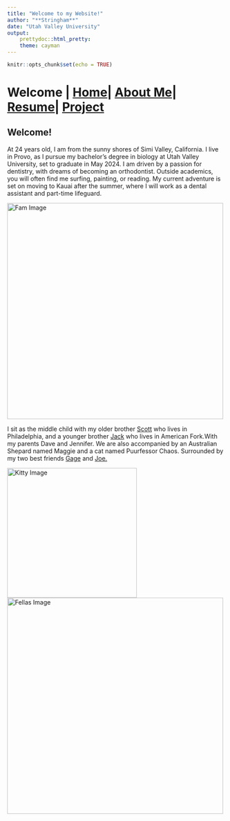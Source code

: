 ```yaml
---
title: "Welcome to my Website!"
author: "**Stringham**"
date: "Utah Valley University"
output:
    prettydoc::html_pretty:
    theme: cayman
---
```


```r
knitr::opts_chunk$set(echo = TRUE)
```

# Welcome | [Home](ContactInfo.html)| [About Me](AboutMe.html)| [Resume](Resume.html)| [Project](Project.html)



## Welcome!

At 24 years old, I am from the sunny shores of Simi Valley, California. I live in Provo, as I pursue my bachelor's degree in biology at Utah Valley University, set to graduate in May 2024. I am driven by a passion for dentistry, with dreams of becoming an orthodontist. Outside academics, you will often find me surfing, painting, or reading. My current adventure is set on moving to Kauai after the summer, where I will work as a dental assistant and part-time lifeguard. 

<img src="Images/Fam.jpg" alt="Fam Image" width="500">


I sit as the middle child with my older brother [Scott](https://www.instagram.com/kingslayer__1/) who lives in Philadelphia, and a younger brother [Jack](https://www.instagram.com/jack_stringham2/) who lives in American Fork.With my parents Dave and Jennifer. We are also accompanied by an Australian Shepard named Maggie and a cat named Puurfessor Chaos. Surrounded by my two best friends [Gage](https://www.instagram.com/gage.murrray/) and [Joe.](https://www.instagram.com/joeolsenn/) 

<img src="Images/Kitty.jpg" alt="Kitty Image" width="300">
<img src="Images/Fellas.JPEG" alt="Fellas Image" width="500">



